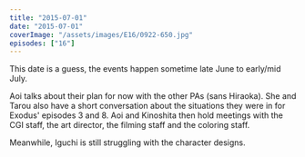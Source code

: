 ```yaml
---
title: "2015-07-01"
date: "2015-07-01"
coverImage: "/assets/images/E16/0922-650.jpg"
episodes: ["16"]
---
```


<Alert>
  <Calendar />
  <AlertDescription>
    This date is a guess, the events happen sometime late June to early/mid
    July.
  </AlertDescription>
</Alert>

Aoi talks about their plan for now with the other PAs (sans Hiraoka). She and Tarou also have a short conversation about the situations they were in for Exodus' episodes 3 and 8. Aoi and Kinoshita then hold meetings with the CGI staff, the art director, the filming staff and the coloring staff.

Meanwhile, Iguchi is still struggling with the character designs.
